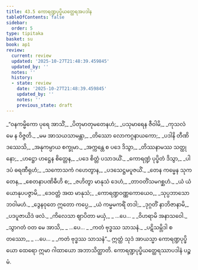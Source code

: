 ```yaml
---
title: 43.5 ကောရဏ္ဍပုပ္ဖိယတ္ထေရအပဒါန
tableOfContents: false
sidebar:
  order: 5
type: tipitaka
basket: su
book: ap1
review:
  current: review
  updated: '2025-10-27T21:48:39.459845'
  updated_by: ''
  notes: ''
  history:
  - state: review
    date: '2025-10-27T21:48:39.459845'
    updated_by: ''
    notes: ''
    previous_state: draft
---
```



<ReviewStatus review={frontmatter.review} showDetails={true} />

<HypothesisAnnotation frontmatter={frontmatter} />

<DynamicBreadcrumb />

<Division number="68" book="ap1" e="ch" v="20" p="434">

<Paragraph number="5545" type="verses" book="ap1">
_“ဝနကမ္မိကော ပုရေ အာသိံ,_  
_ပိတုမာတုမတေနဟံ;_  
_ပသုမာရေန ဇီဝါမိ,_  
_ကုသလံ မေ န ဝိဇ္ဇတိ._  

</Paragraph>

</Division>
<Division number="69" book="ap1" e="ch" v="20" p="434">

<Paragraph number="5546" type="verses" book="ap1">
_မမ အာသယသာမန္တာ,_  
_တိဿော လောကဂ္ဂနာယကော;_  
_ပဒါနိ တီဏိ ဒဿေသိ,_  
_အနုကမ္ပာယ စက္ခုမာ._  

</Paragraph>

</Division>
<Division number="70" book="ap1" e="ch" v="20" p="434">

<Paragraph number="5547" type="verses" book="ap1">
_အက္ကန္တေ စ ပဒေ ဒိသွာ,_  
_တိဿနာမဿ သတ္ထုနော;_  
_ဟဋ္ဌော ဟဋ္ဌေန စိတ္တေန,_  
_ပဒေ စိတ္တံ ပသာဒယိံ._  

</Paragraph>

</Division>
<Division number="71" book="ap1" e="ch" v="20" p="434">

<Paragraph number="5548" type="verses" book="ap1">
_ကောရဏ္ဍံ ပုပ္ဖိတံ ဒိသွာ,_  
_ပါဒပံ ဓရဏီရုဟံ;_  
_သကောသကံ ဂဟေတွာန,_  
_ပဒသေဋ္ဌမပူဇယိံ._  

</Paragraph>

</Division>
<Division number="72" book="ap1" e="ch" v="20" p="435">

<Paragraph number="5549" type="verses" book="ap1">
_တေန ကမ္မေန သုကတေန,_  
_စေတနာပဏိဓီဟိ စ;_  
_ဇဟိတွာ မာနုသံ ဒေဟံ,_  
_တာဝတိံသမဂစ္ဆဟံ._  

</Paragraph>

</Division>
<Division number="73" book="ap1" e="ch" v="20" p="435">

<Paragraph number="5550" type="verses" book="ap1">
_ယံ ယံ ယောနုပပဇ္ဇာမိ,_  
_ဒေဝတ္တံ အထ မာနုသံ;_  
_ကောရဏ္ဍဝဏ္ဏကောယေဝ,_  
_သုပ္ပဘာသော ဘဝါမဟံ._  

</Paragraph>

</Division>
<Division number="74" book="ap1" e="ch" v="20" p="435">

<Paragraph number="5551" type="verses" book="ap1">
_ဒွေနဝုတေ ဣတော ကပ္ပေ,_  
_ယံ ကမ္မမကရိံ တဒါ;_  
_ဒုဂ္ဂတိံ နာဘိဇာနာမိ,_  
_ပဒပူဇာယိဒံ ဖလံ._  

</Paragraph>

</Division>
<Division number="75" book="ap1" e="ch" v="20" p="435">

<Paragraph number="5552" type="verses" book="ap1">
_ကိလေသာ ဈာပိတာ မယှံ,_  
_ …ပေ… _  
_ဝိဟရာမိ အနာသဝေါ._  

</Paragraph>

</Division>
<Division number="76" book="ap1" e="ch" v="20" p="435">

<Paragraph number="5553" type="verses" book="ap1">
_သွာဂတံ ဝတ မေ အာသိ,_  
_ …ပေ… _  
_ကတံ ဗုဒ္ဓဿ သာသနံ._  

</Paragraph>

</Division>
<Division number="77" book="ap1" e="ch" v="20" p="435">

<Paragraph number="5554" type="verses" book="ap1">
_ပဋိသမ္ဘိဒါ စတဿော,_  
_ …ပေ… _  
_ကတံ ဗုဒ္ဓဿ သာသနံ”._  

</Paragraph>

<Paragraph number="5555" book="ap1">
ဣတ္ထံ သုဒံ အာယသ္မာ ကောရဏ္ဍပုပ္ဖိယော ထေရော ဣမာ ဂါထာယော အဘာသိတ္ထာတိ.

</Paragraph>
</Division>

<Paragraph number="5556" type="center" book="ap1">
ကောရဏ္ဍပုပ္ဖိယတ္ထေရဿာပဒါနံ ပဉ္စမံ.
</Paragraph>